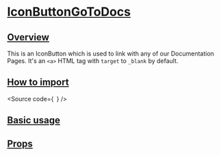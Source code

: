 

<Meta of={Stories} />

# [IconButtonGoToDocs](#iconbuttongotodocs)

## [Overview](#overview)

This is an IconButton which is used to link with any of our Documentation Pages.
It's an `<a>` HTML tag with `target` to `_blank` by default.

## [How to import](#how-to-import)

<Source
  code={`
`}
/>

## [Basic usage](#basic-usage)

<Canvas of={Stories.Base} />

## [Props](#props)

<ArgTypes of={Stories} />
